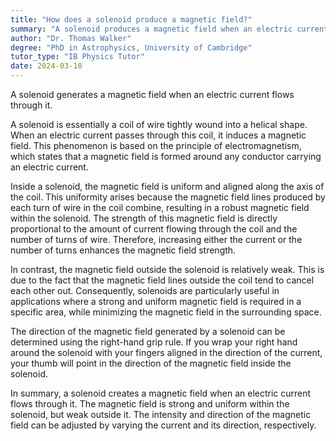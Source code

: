 ```yaml
---
title: "How does a solenoid produce a magnetic field?"
summary: "A solenoid produces a magnetic field when an electric current is passed through it."
author: "Dr. Thomas Walker"
degree: "PhD in Astrophysics, University of Cambridge"
tutor_type: "IB Physics Tutor"
date: 2024-03-10
---
```


A solenoid generates a magnetic field when an electric current flows through it.

A solenoid is essentially a coil of wire tightly wound into a helical shape. When an electric current passes through this coil, it induces a magnetic field. This phenomenon is based on the principle of electromagnetism, which states that a magnetic field is formed around any conductor carrying an electric current.

Inside a solenoid, the magnetic field is uniform and aligned along the axis of the coil. This uniformity arises because the magnetic field lines produced by each turn of wire in the coil combine, resulting in a robust magnetic field within the solenoid. The strength of this magnetic field is directly proportional to the amount of current flowing through the coil and the number of turns of wire. Therefore, increasing either the current or the number of turns enhances the magnetic field strength.

In contrast, the magnetic field outside the solenoid is relatively weak. This is due to the fact that the magnetic field lines outside the coil tend to cancel each other out. Consequently, solenoids are particularly useful in applications where a strong and uniform magnetic field is required in a specific area, while minimizing the magnetic field in the surrounding space.

The direction of the magnetic field generated by a solenoid can be determined using the right-hand grip rule. If you wrap your right hand around the solenoid with your fingers aligned in the direction of the current, your thumb will point in the direction of the magnetic field inside the solenoid.

In summary, a solenoid creates a magnetic field when an electric current flows through it. The magnetic field is strong and uniform within the solenoid, but weak outside it. The intensity and direction of the magnetic field can be adjusted by varying the current and its direction, respectively.
    